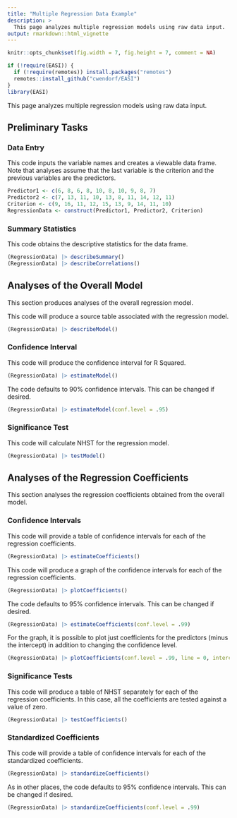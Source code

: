 ```yaml
---
title: "Multiple Regression Data Example"
description: >
  This page analyzes multiple regression models using raw data input.
output: rmarkdown::html_vignette
---
```


```r
knitr::opts_chunk$set(fig.width = 7, fig.height = 7, comment = NA)
```

```r
if (!require(EASI)) {
  if (!require(remotes)) install.packages("remotes")
  remotes::install_github("cwendorf/EASI")
}
library(EASI)
```

This page analyzes multiple regression models using raw data input.

## Preliminary Tasks

### Data Entry

This code inputs the variable names and creates a viewable data frame. Note that analyses assume that the last variable is the criterion and the previous variables are the predictors.
```r
Predictor1 <- c(6, 8, 6, 8, 10, 8, 10, 9, 8, 7)
Predictor2 <- c(7, 13, 11, 10, 13, 8, 11, 14, 12, 11)
Criterion <- c(9, 16, 11, 12, 15, 13, 9, 14, 11, 10)
RegressionData <- construct(Predictor1, Predictor2, Criterion)
```

### Summary Statistics

This code obtains the descriptive statistics for the data frame.
```r
(RegressionData) |> describeSummary()
(RegressionData) |> describeCorrelations()
```

## Analyses of the Overall Model

This section produces analyses of the overall regression model.

This code will produce a source table associated with the regression model.
```r
(RegressionData) |> describeModel()
```

### Confidence Interval

This code will produce the confidence interval for R Squared.
```r
(RegressionData) |> estimateModel()
```

The code defaults to 90% confidence intervals. This can be changed if desired.
```r
(RegressionData) |> estimateModel(conf.level = .95)
```

### Significance Test

This code will calculate NHST for the regression model.
```r
(RegressionData) |> testModel()
```

## Analyses of the Regression Coefficients

This section analyses the regression coefficients obtained from the overall model.

### Confidence Intervals 

This code will provide a table of confidence intervals for each of the regression coefficients.
```r
(RegressionData) |> estimateCoefficients()
```

This code will produce a graph of the confidence intervals for each of the regression coefficients.
```r
(RegressionData) |> plotCoefficients()
```

The code defaults to 95% confidence intervals. This can be changed if desired.
```r
(RegressionData) |> estimateCoefficients(conf.level = .99)
```

For the graph, it is possible to plot just coefficients for the predictors (minus the intercept) in addition to changing the confidence level.
```r
(RegressionData) |> plotCoefficients(conf.level = .99, line = 0, intercept = FALSE)
```

### Significance Tests

This code will produce a table of NHST separately for each of the regression coefficients. In this case, all the coefficients are tested against a value of zero.
```r
(RegressionData) |> testCoefficients()
```

### Standardized Coefficients

This code will provide a table of confidence intervals for each of the standardized coefficients.
```r
(RegressionData) |> standardizeCoefficients()
```

As in other places, the code defaults to 95% confidence intervals. This can be changed if desired.
```r
(RegressionData) |> standardizeCoefficients(conf.level = .99)
```
